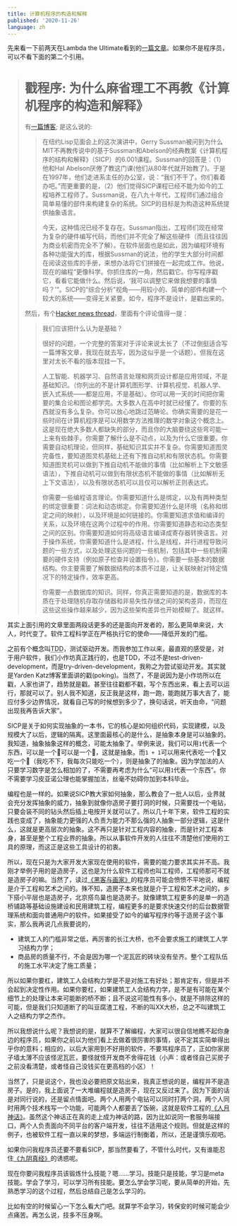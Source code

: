 ```yaml
---
title: 计算机程序的构造和解释
published: '2020-11-26'
language: zh
---
```


先来看一下前两天在Lambda the Ultimate看到的[一篇文章](http://lambda-the-ultimate.org/node/5335)。如果你不是程序员，可以不看下面的第二个引用。

> # 戳程序: 为什么麻省理工不再教《计算机程序的构造和解释》
> 有[一篇博客](https://web.archive.org/web/20160505011527/http://www.posteriorscience.net/?p=206); 是这么说的:
>> 在纽约Lisp见面会上的这次演讲中，Gerry Sussman被问到为什么MIT不再教传说中的基于Sussman和Abelson的经典教案《计算机程序的结构和解释》（SICP）的6.001课程。Sussman的回答是：（1）他和Hal Abelson厌倦了教这门课(他们从80年代就开始教了)。于是在1997年，他们走进系主任的办公室，说：“我们不干了。你们看着办吧。”而更重要的是，（2）他们觉得SICP课程已经不能为如今的工程培养工程师了。Sussman说，在八九十年代，工程师们通过组合简单易懂的部件来构建复杂的系统。SICP的目标是为构造这种系统提供抽象语言。
>>
>> 今天，这种情况已经不复存在。Sussman指出，工程师们现在经常为复杂的硬件编写代码，而他们并不完全了解这些硬件（而且往往因为商业机密而完全不了解）。在软件层面也是如此，因为编程环境有各种功能强大的库，根据Sussman的说法，他的学生大部分时间都在阅读这些库的手册，来想办法将它们拼接在一起完成工作。他说，现在的编程“更像科学。你抓住库的一角，然后戳它。你写程序戳它，看看它能做什么。然后说，‘我可以调整它来做我想要的事情吗？’”。SICP的“综合分析”视角——用较小的、简单的部件构建一个较大的系统——变得无关紧要。如今，程序不是设计，是戳出来的。
>
> 然后，有个[Hacker news thread](https://news.ycombinator.com/item?id=11628080")，里面有个评论值得一提：
>> 我们应该把什么认为是基础？
>>
>> 很好的问题，一个完整的答案对于评论来说太长了（不过倒挺适合写一篇博客文章，我现在就去写，因为这似乎是一个话题）。但我在这里对太长不看的版本现挂一下。
>>
>> 人工智能、机器学习、自然语言处理和网页设计都是应用领域，不是基础知识。（你列出的不是计算机图形学、计算机视觉、机器人学、嵌入式系统——都是应用，不是基础）。你可以用一天的时间把你需要的集合论和图论都学完。大多数人在高中时就已经懂了。你要的东西就没有多么复杂。你可以放心地跳过范畴论。你确实需要的是花一些时间在计算机程序是可以用数学方法推理的数学对象这个概念上。这是现在绝大多数人都缺失的部分，而且你的大脑要绕这些弯可能一上来有些棘手。你需要了解什么是不动点，以及为什么它很重要。你需要自动机理论，但同样，基础知识其实并不复杂。你需要知道图灵完备性，要知道图灵机基础上还有下推自动机和有限状态机。你需要知道图灵机可以做到下推自动机不能做的事情（比如解析上下文敏感语法），下推自动机可以做到有限状态机不能做的事情（比如解析无上下文语法），以及有限状态机可以且仅可以解析正则表达式。
>>
>> 你需要一些编程语言理论。你需要知道什么是绑定，以及有两种类型的绑定很重要：词法和动态绑定。你需要知道什么是环境（名称和绑定之间的映射），以及环境是如何链接的。你需要知道求值和编译的关系，以及环境在这两个过程中的作用。你需要知道静态和动态类型之间的区别。你需要知道如何将高级语言编译成寄存器转换语言。对于操作系统，你需要知道什么是进程，什么是线程，并行进程导致问题的一些方式，以及处理这些问题的一些机制，包括其中一些机制需要的硬件支持（例如原子检查并设置指令）。你需要一些基本的数据结构。你主要需要了解数据结构的本质不过是，让关联映射对特定情况下的特定操作，效率更高。
>>
>> 你需要一点数据库的知识。同样，你真正需要知道的是，数据库的本质在于处理随机存取存储器和非易失性存储之间的架构差异，而现在这些这些操作越来越少，因为这些架构差异也开始模糊了。就这样。

其实上面引用的文章里面两段话更多的还是面向开发者的，那么更简单来说，大人，时代变了。软件工程科学正在严格执行它的使命——降低开发的门槛。

之前有个概念叫<abbr title="test driven development">TDD</abbr>，测试驱动开发。而我参加工作以来，最直观的感受是，对于用户软件，我们小作坊真正践行的，也是TDD，不过不是test-driven-development，而是try-driven-development，我称之为尝试驱动开发。其实就是Yarden Katz博客里面讲的戳(poking)。当然了，不是说因为是小作坊所以在戳，人家也讲了，趋势就是戳。甚至往往戳都不戳，写个东西出来，看上去可以运行，那就可以了。别人我不知道，反正我是这样，跑一跑，能跑就万事大吉了，能应付多少边界情况，就看自己写的时候想到多少了，换句话说，听天由命，“问题出现我再告诉大家”。

SICP是关于如何实现抽象的一本书，它的核心是如何组织代码，实现建模，以及规模大了以后，逻辑的隔离。这里面最核心的是什么，是抽象本身是可以抽象的。我知道，抽象抽象这样的概念，可能太抽象了。举例来说，我们可以用`1`代表一个东西，可以是一个🍎可以是一个🍐，这就是抽象。而`1 + 1`可以用来代表吃一个🍎又吃一个🍎（我吃不下，我每次只能吃一个），则是抽象了的抽象。因为学加法的人只要学习数字是怎么相加的了，不需要再考虑为什么“可以用`1`代表一个东西”。你不需要学习皮亚诺公理也能掌握加法，丝毫不妨碍你加到本科毕业。

编程也是一样的。如果说SICP教大家如何抽象，那么教会了一批人以后，业界就会充分发挥抽象的威力，抽象到就像你造房子要打洞的时候，只需要找一个电钻，只要会装不同的钻头然后插上电按开关就可以了。所以几十年下来，软件工程的实践也变成了，抽象能力更强的人负责为能力不那么强的人抽象一部分逻辑，这是什么，这就是更高层次的抽象。这不再只是针对工程内容的抽象，而是针对工程本身，甚至是整个工程业界的抽象。所以从事软件开发的人往往不清楚他们使用的工具的原理，而这正是这些工具设计的初衷。

所以，现在只是为大家开发大家现在使用的软件，需要的能力要求其实并不高。我刚才举例子用的是造房子，这也是为什么软件工程师也叫工程师，工程师那可不就是造房子的嘛。当然了，读过[《黑客与画家》]([https://book.douban.com/subject/6021440/](https://book.douban.com/subject/6021440/) "硅谷创业之父Paul Graham文集")的程序员可能会愤愤不平地说，编程是介于工程和艺术之间的。殊不知，造房子本来也就是介于工程和艺术之间的，乡下搭小平层也是造房子，北京搭鸟巢也是造房子。就像建筑工程更多的是单一的造桥铺路等基础设施建设和民用建筑工程，编程更多的是要求快速交付的后台数据管理系统和面向普通用户的软件。如果接受了如今的编写程序约等于造房子这个事实，那么我再说几点我要说的，

- 建筑工人的门槛非常之低，再厉害的长江大桥，也不会要求施工的建筑工人学习结构力学；
- 商品房的质量不行，不会是因为哪一个泥瓦匠的砖块没有垒齐。整个工程队伍的施工水平决定了施工质量；

所以如果你要杠，建筑工人会结构力学是不是对施工有好处；那肯定有，但是并不会起到决定性作用。如果你要杠，如果建筑工人会结构力学，是不是有可能在某个细节上的处理让本来可能断的桥不断；且不说这可能性有多小，就是不排除这样的可能，但是我们只知道断了的叫豆腐渣工程，不断的叫XX大桥，总之不叫建筑工人之结构力学之杰作。

所以我想说什么呢？我想说的是，就算不了解编程，大家可以很自信地瞧不起你身边的程序员，如果你之前以为他们看上去做着很厉害的事情，说不定其实简单得出乎你的意料；相应的，以后大家用到不好用的软件，不要骂程序员了，正如你家房子墙太薄不应该怪泥瓦匠，要怪就怪开发商不舍得花钱（小声：或者怪自己买房子之前没看清楚，或者怪自己没钱买在更高档的小区）！

当然了，只是说这个，我也没必要把原文贴出来，我真正想说的是，编程并不是造房子。是的，我上面说了一大堆编程就是造房子，现在又反过来了。因为下面的话是对同行说的，还是留点情面吧。两个人用两个电钻可以同时打两个洞，两个人同时用两个技术栈写一个功能，可能两个人都要丢了饭碗，这就是软件工程的[《人月神话》]([https://book.douban.com/subject/1102259/](https://book.douban.com/subject/1102259/) "合十个孕妇之力，并不能在一个月内把孩子生下来")。虽然这个神话正在真的走上成为神话的路，因为比如说同一套服务端接口，两个人负责面向不同平台的客户端开发，往往不适用这个规则。但就是这样的例子，也被软件工程一直以来的梦想，多端运行制衡着，所以，还是谨慎乐观吧。

如果你问我程序员还要不要看SICP，那当然要看了，不管什么时代，又有谁能忍住[《九阴真经》]([https://book.douban.com/subject/2326900/](https://book.douban.com/subject/2326900/) "请在黄蓉的指导下练习")的诱惑呢​。

现在你要问我程序员该锻炼什么技能？嗯……学习。技能只是技能，学习是meta技能。学会了学习，可以学习所有技能。要怎么学会学习呢，要从简单的开始，先熟悉学习的这个过程，然后总结自己是怎么学习的。

比如有空的时候留心一下怎么看大门吧。就算学不会学习，转保安的时候可能会少点痛苦。再怎么说，技多不压身啊。
